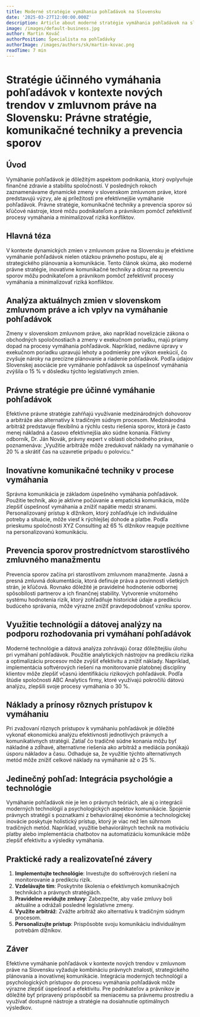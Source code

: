 ```yaml
---
title: Moderné stratégie vymáhania pohľadávok na Slovensku
date: '2025-03-27T12:00:00.000Z'
description: Article about moderné stratégie vymáhania pohľadávok na slovensku
image: /images/default-business.jpg
author: Martin Kováč
authorPosition: Špecialista na pohľadávky
authorImage: /images/authors/sk/martin-kovac.png
readTime: 7 min
---
```

# Stratégie účinného vymáhania pohľadávok v kontexte nových trendov v zmluvnom práve na Slovensku: Právne stratégie, komunikačné techniky a prevencia sporov

## Úvod

Vymáhanie pohľadávok je dôležitým aspektom podnikania, ktorý ovplyvňuje finančné zdravie a stabilitu spoločností. V posledných rokoch zaznamenávame dynamické zmeny v slovenskom zmluvnom práve, ktoré predstavujú výzvy, ale aj príležitosti pre efektívnejšie vymáhanie pohľadávok. Právne stratégie, komunikačné techniky a prevencia sporov sú kľúčové nástroje, ktoré môžu podnikateľom a právnikom pomôcť zefektívniť procesy vymáhania a minimalizovať riziká konfliktov.

## Hlavná téza

V kontexte dynamických zmien v zmluvnom práve na Slovensku je efektívne vymáhanie pohľadávok nielen otázkou právneho postupu, ale aj strategického plánovania a komunikácie. Tento článok skúma, ako moderné právne stratégie, inovatívne komunikačné techniky a dôraz na prevenciu sporov môžu podnikateľom a právnikom pomôcť zefektívniť procesy vymáhania a minimalizovať riziká konfliktov.

## Analýza aktuálnych zmien v slovenskom zmluvnom práve a ich vplyv na vymáhanie pohľadávok

Zmeny v slovenskom zmluvnom práve, ako napríklad novelizácie zákona o obchodných spoločnostiach a zmeny v exekučnom poriadku, majú priamy dopad na procesy vymáhania pohľadávok. Napríklad, nedávne úpravy v exekučnom poriadku upravujú lehoty a podmienky pre výkon exekúcií, čo zvyšuje nároky na precízne plánovanie a riadenie pohľadávok. Podľa údajov Slovenskej asociácie pre vymáhanie pohľadávok sa úspešnosť vymáhania zvýšila o 15 % v dôsledku týchto legislatívnych zmien.

## Právne stratégie pre účinné vymáhanie pohľadávok

Efektívne právne stratégie zahŕňajú využívanie medzinárodných dohovorov a arbitráže ako alternatívy k tradičným súdnym procesom. Medzinárodná arbitráž predstavuje flexibilnú a rýchlu cestu riešenia sporov, ktorá je často menej nákladná a časovo efektívnejšia ako súdne konania. Fiktívny odborník, Dr. Ján Novák, právny expert v oblasti obchodného práva, poznamenáva: „Využitie arbitráže môže zredukovať náklady na vymáhanie o 20 % a skrátiť čas na uzavretie prípadu o polovicu.“

## Inovatívne komunikačné techniky v procese vymáhania

Správna komunikácia je základom úspešného vymáhania pohľadávok. Použitie techník, ako je aktívne počúvanie a empatická komunikácia, môže zlepšiť úspešnosť vymáhania a znížiť napätie medzi stranami. Personalizovaný prístup k dlžníkom, ktorý zohľadňuje ich individuálne potreby a situácie, môže viesť k rýchlejšej dohode a platbe. Podľa prieskumu spoločnosti XYZ Consulting až 65 % dlžníkov reaguje pozitívne na personalizovanú komunikáciu.

## Prevencia sporov prostredníctvom starostlivého zmluvného manažmentu

Prevencia sporov začína pri starostlivom zmluvnom manažmente. Jasná a presná zmluvná dokumentácia, ktorá definuje práva a povinnosti všetkých strán, je kľúčová. Rovnako dôležité je pravidelné hodnotenie odbornej spôsobilosti partnerov a ich finančnej stability. Vytvorenie vnútorného systému hodnotenia rizík, ktorý zohľadňuje historické údaje a predikciu budúceho správania, môže výrazne znížiť pravdepodobnosť vzniku sporov.

## Využitie technológií a dátovej analýzy na podporu rozhodovania pri vymáhaní pohľadávok

Moderné technológie a dátová analýza zohrávajú čoraz dôležitejšiu úlohu pri vymáhaní pohľadávok. Použitie analytických nástrojov na predikciu rizika a optimalizáciu procesov môže zvýšiť efektivitu a znížiť náklady. Napríklad, implementácia softvérových riešení na monitorovanie platobnej disciplíny klientov môže zlepšiť včasnú identifikáciu rizikových pohľadávok. Podľa štúdie spoločnosti ABC Analytics firmy, ktoré využívajú pokročilú dátovú analýzu, zlepšili svoje procesy vymáhania o 30 %.

## Náklady a prínosy rôznych prístupov k vymáhaniu

Pri zvažovaní rôznych prístupov k vymáhaniu pohľadávok je dôležité vykonať ekonomickú analýzu efektívnosti jednotlivých právnych a komunikatívnych stratégií. Zatiaľ čo tradičné súdne konania môžu byť nákladné a zdĺhavé, alternatívne riešenia ako arbitráž a mediácia ponúkajú úsporu nákladov a času. Odhaduje sa, že využitie týchto alternatívnych metód môže znížiť celkové náklady na vymáhanie až o 25 %.

## Jedinečný pohľad: Integrácia psychológie a technológie

Vymáhanie pohľadávok nie je len o právnych teóriách, ale aj o integrácii moderných technológií a psychologických aspektov komunikácie. Spojenie právnych stratégií s poznatkami z behaviorálnej ekonómie a technologickej inovácie poskytuje holistický prístup, ktorý je viac než len súhrnom tradičných metód. Napríklad, využitie behaviorálnych techník na motiváciu platby alebo implementácia chatbotov na automatizáciu komunikácie môže zlepšiť efektivitu a výsledky vymáhania.

## Praktické rady a realizovateľné závery

1. **Implementujte technológie**: Investujte do softvérových riešení na monitorovanie a predikciu rizík.
2. **Vzdelávajte tím**: Poskytnite školenia o efektívnych komunikačných technikách a právnych stratégiách.
3. **Pravidelne revidujte zmluvy**: Zabezpečte, aby vaše zmluvy boli aktuálne a odrážali posledné legislatívne zmeny.
4. **Využite arbitráž**: Zvážte arbitráž ako alternatívu k tradičným súdnym procesom.
5. **Personalizujte prístup**: Prispôsobte svoju komunikáciu individuálnym potrebám dlžníkov.

## Záver

Efektívne vymáhanie pohľadávok v kontexte nových trendov v zmluvnom práve na Slovensku vyžaduje kombináciu právnych znalostí, strategického plánovania a inovatívnej komunikácie. Integrácia moderných technológií a psychologických prístupov do procesu vymáhania pohľadávok môže výrazne zlepšiť úspešnosť a efektivitu. Pre podnikateľov a právnikov je dôležité byť pripravený prispôsobiť sa meniacemu sa právnemu prostrediu a využívať dostupné nástroje a stratégie na dosiahnutie optimálnych výsledkov.
